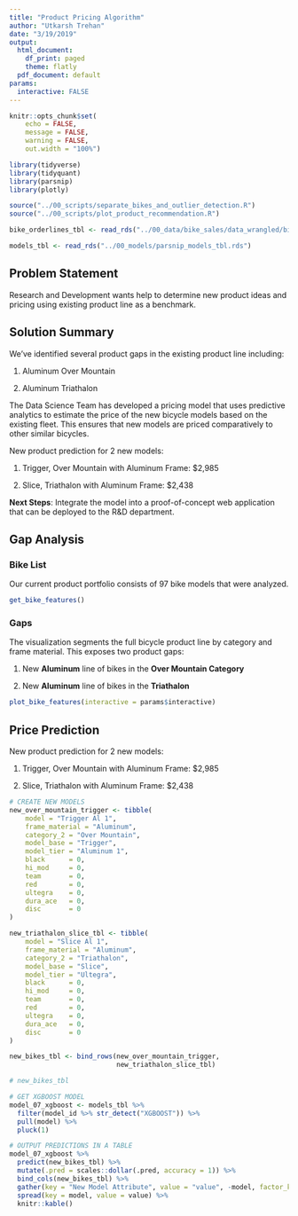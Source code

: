 ```yaml
---
title: "Product Pricing Algorithm"
author: "Utkarsh Trehan"
date: "3/19/2019"
output:
  html_document:
    df_print: paged
    theme: flatly
  pdf_document: default
params:
  interactive: FALSE
---
```


```r
knitr::opts_chunk$set(
    echo = FALSE,
    message = FALSE,
    warning = FALSE,
    out.width = "100%")
```

```r
library(tidyverse)
library(tidyquant)
library(parsnip)
library(plotly)
```

```r
source("../00_scripts/separate_bikes_and_outlier_detection.R")
source("../00_scripts/plot_product_recommendation.R")
```

```r
bike_orderlines_tbl <- read_rds("../00_data/bike_sales/data_wrangled/bike_orderlines.rds")
```

```r
models_tbl <- read_rds("../00_models/parsnip_models_tbl.rds")
```

## Problem Statement

Research and Development wants help to determine new product ideas and pricing using existing product line as a benchmark.

## Solution Summary

We've identified several product gaps in the existing product line including:

1. Aluminum Over Mountain

2. Aluminum Triathalon

The Data Science Team has developed a pricing model that uses predictive analytics to estimate the price of the new bicycle models based on the existing fleet. This ensures that new models are priced comparatively to other similar bicycles. 

New product prediction for 2 new models:

1. Trigger, Over Mountain with Aluminum Frame: $2,985

2. Slice, Triathalon with Aluminum Frame: $2,438

__Next Steps__: Integrate the model into a proof-of-concept web application that can be deployed to the R&D department.


## Gap Analysis

### Bike List

Our current product portfolio consists of 97 bike models that were analyzed.

```r
get_bike_features()
```

### Gaps

The visualization segments the full bicycle product line by category and frame material. This exposes two product gaps:

1. New __Aluminum__ line of bikes in the __Over Mountain Category__

2. New __Aluminum__ line of bikes in the __Triathalon__

```r
plot_bike_features(interactive = params$interactive)
```

\newpage
## Price Prediction

New product prediction for 2 new models:

1. Trigger, Over Mountain with Aluminum Frame: $2,985

2. Slice, Triathalon with Aluminum Frame: $2,438

```r
# CREATE NEW MODELS
new_over_mountain_trigger <- tibble(
    model = "Trigger Al 1",
    frame_material = "Aluminum",
    category_2 = "Over Mountain",
    model_base = "Trigger",
    model_tier = "Aluminum 1",
    black      = 0,
    hi_mod     = 0,
    team       = 0,
    red        = 0,
    ultegra    = 0,
    dura_ace   = 0,
    disc       = 0
) 

new_triathalon_slice_tbl <- tibble(
    model = "Slice Al 1",
    frame_material = "Aluminum",
    category_2 = "Triathalon",
    model_base = "Slice",
    model_tier = "Ultegra",
    black      = 0,
    hi_mod     = 0,
    team       = 0,
    red        = 0,
    ultegra    = 0,
    dura_ace   = 0,
    disc       = 0
) 

new_bikes_tbl <- bind_rows(new_over_mountain_trigger, 
                           new_triathalon_slice_tbl)

# new_bikes_tbl
```

```r
# GET XGBOOST MODEL
model_07_xgboost <- models_tbl %>%
  filter(model_id %>% str_detect("XGBOOST")) %>%
  pull(model) %>%
  pluck(1)
```

```r
# OUTPUT PREDICTIONS IN A TABLE
model_07_xgboost %>%
  predict(new_bikes_tbl) %>%
  mutate(.pred = scales::dollar(.pred, accuracy = 1)) %>%
  bind_cols(new_bikes_tbl) %>%
  gather(key = "New Model Attribute", value = "value", -model, factor_key = T) %>%
  spread(key = model, value = value) %>%
  knitr::kable()
```






